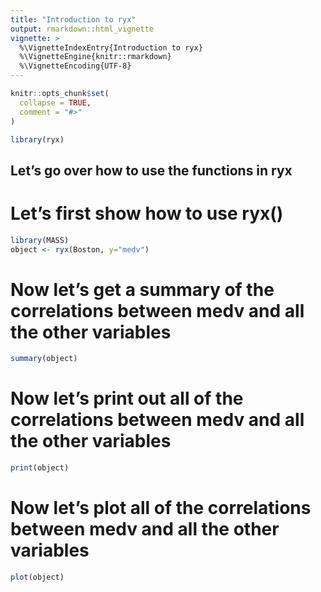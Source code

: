 ```yaml
---
title: "Introduction to ryx"
output: rmarkdown::html_vignette
vignette: >
  %\VignetteIndexEntry{Introduction to ryx}
  %\VignetteEngine{knitr::rmarkdown}
  %\VignetteEncoding{UTF-8}
---
```


```r
knitr::opts_chunk$set(
  collapse = TRUE,
  comment = "#>"
)
```

```r
library(ryx)
```
## Let's go over how to use the functions in ryx

# Let's first show how to use ryx()
```r
library(MASS)
object <- ryx(Boston, y="medv")
```

# Now let's get a summary of the correlations between medv and all the other variables
```r
summary(object)
```

# Now let's print out all of the correlations between medv and all the other variables

```r
print(object)
```

# Now let's plot all of the correlations between medv and all the other variables
```r
plot(object)
```


